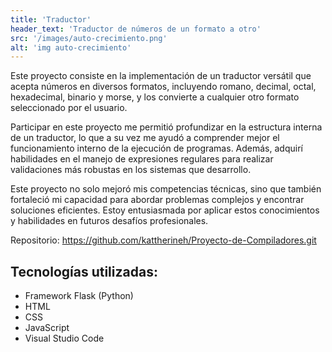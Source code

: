 ```yaml
---
title: 'Traductor'
header_text: 'Traductor de números de un formato a otro'
src: '/images/auto-crecimiento.png'
alt: 'img auto-crecimiento'
---
```


Este proyecto consiste en la implementación de un traductor versátil que acepta números en diversos formatos, 
incluyendo romano, decimal, octal, hexadecimal, binario y morse, y los convierte a cualquier otro formato 
seleccionado por el usuario. 

Participar en este proyecto me permitió profundizar en la estructura interna de un traductor, 
lo que a su vez me ayudó a comprender mejor el funcionamiento interno de la ejecución de programas. 
Además, adquirí habilidades en el manejo de expresiones regulares para realizar validaciones más robustas en 
los sistemas que desarrollo. 

Este proyecto no solo mejoró mis competencias técnicas, sino que también fortaleció mi capacidad para abordar 
problemas complejos y encontrar soluciones eficientes. Estoy entusiasmada por aplicar estos conocimientos y 
habilidades en futuros desafíos profesionales. 

Repositorio: https://github.com/kattherineh/Proyecto-de-Compiladores.git  

## Tecnologías utilizadas:  

- Framework Flask (Python) 
- HTML 
- CSS 
- JavaScript 
- Visual Studio Code 